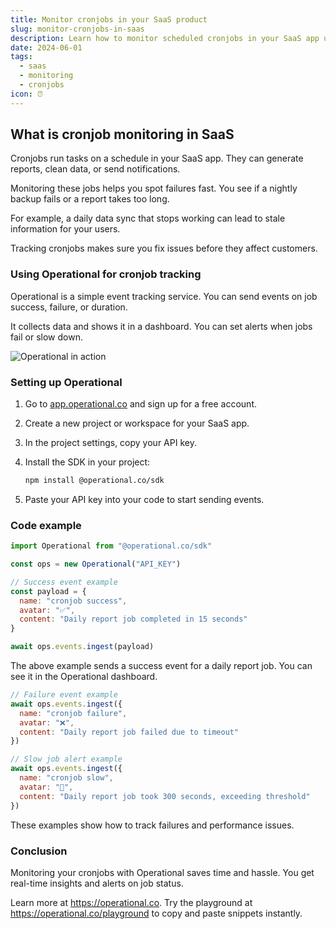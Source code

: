 ```yaml
---
title: Monitor cronjobs in your SaaS product
slug: monitor-cronjobs-in-saas
description: Learn how to monitor scheduled cronjobs in your SaaS app using Operational to track successes, failures and performance metrics.
date: 2024-06-01
tags:
  - saas
  - monitoring
  - cronjobs
icon: ⏰
---
```


## What is cronjob monitoring in SaaS

Cronjobs run tasks on a schedule in your SaaS app. They can generate reports, clean data, or send notifications.

Monitoring these jobs helps you spot failures fast. You see if a nightly backup fails or a report takes too long.

For example, a daily data sync that stops working can lead to stale information for your users.

Tracking cronjobs makes sure you fix issues before they affect customers.

### Using Operational for cronjob tracking

Operational is a simple event tracking service. You can send events on job success, failure, or duration.

It collects data and shows it in a dashboard. You can set alerts when jobs fail or slow down.

![Operational in action](https://operational.co/images/misc/ops-usage2.jpg)

### Setting up Operational

1. Go to [app.operational.co](https://app.operational.co) and sign up for a free account.
2. Create a new project or workspace for your SaaS app.
3. In the project settings, copy your API key.
4. Install the SDK in your project:

   ```bash
   npm install @operational.co/sdk
   ```
5. Paste your API key into your code to start sending events.

### Code example

```javascript
import Operational from "@operational.co/sdk"

const ops = new Operational("API_KEY")

// Success event example
const payload = {
  name: "cronjob success",
  avatar: "✅",
  content: "Daily report job completed in 15 seconds"
}

await ops.events.ingest(payload)
```

The above example sends a success event for a daily report job. You can see it in the Operational dashboard.

```javascript
// Failure event example
await ops.events.ingest({
  name: "cronjob failure",
  avatar: "❌",
  content: "Daily report job failed due to timeout"
})

// Slow job alert example
await ops.events.ingest({
  name: "cronjob slow",
  avatar: "🐢",
  content: "Daily report job took 300 seconds, exceeding threshold"
})
```

These examples show how to track failures and performance issues.

### Conclusion

Monitoring your cronjobs with Operational saves time and hassle. You get real-time insights and alerts on job status.

Learn more at https://operational.co. Try the playground at https://operational.co/playground to copy and paste snippets instantly.
